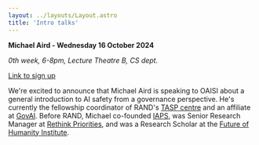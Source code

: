 ```yaml
---
layout: ../layouts/Layout.astro
title: 'Intro talks'
---
```


**Michael Aird - Wednesday 16 October 2024**

*0th week, 6-8pm, Lecture Theatre B, CS dept.*

[Link to sign up](https://fb.me/e/2kBbXhofM) 

We're excited to announce that Michael Aird is speaking to OAISI about a general introduction to AI safety from a governance perspective. He's currently the fellowship coordinator of RAND's [TASP centre](https://www.rand.org/global-and-emerging-risks/centers/technology-and-security-policy.html) and an affiliate at [GovAI](https://www.governance.ai/). Before RAND, Michael co-founded [IAPS](https://www.iaps.ai/), was Senior Research Manager at [Rethink Priorities](https://rethinkpriorities.org/), and was a Research Scholar at the [Future of Humanity Institute](https://en.wikipedia.org/wiki/Future_of_Humanity_Institute).
